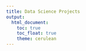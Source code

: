 ```yaml
---
title: Data Science Projects
output: 
  html_document:
    toc: true
    toc_float: true
    theme: cerulean
---
```










